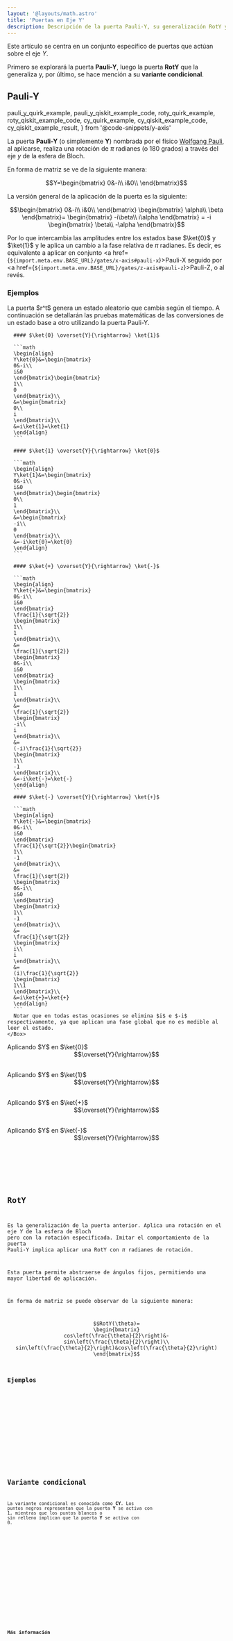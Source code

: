 ```yaml
---
layout: '@layouts/math.astro'
title: 'Puertas en Eje Y'
description: Descripción de la puerta Pauli-Y, su generalización RotY y su variante condicional CY, con ejemplos y aplicaciones.
---
```


Este artículo se centra en un conjunto específico de puertas que actúan sobre el eje $Y$. 

Primero se explorará la puerta **Pauli-Y**, luego la puerta **RotY** que la generaliza y, por último, se hace mención a su **variante condicional**.

## Pauli-Y

  pauli_y_quirk_example,
  pauli_y_qiskit_example_code,
  roty_quirk_example,
  roty_qiskit_example_code,
  cy_quirk_example,
  cy_qiskit_example_code,
  cy_qiskit_example_result,
} from '@code-snippets/y-axis'

La puerta **Pauli-Y** (o simplemente **Y**) nombrada por el físico <a href="https://en.wikipedia.org/wiki/Wolfgang_Pauli" target="_blank">Wolfgang Pauli</a>, al aplicarse, realiza una rotación de $\pi$ radianes (o 180 grados) a través del eje $y$ de la esfera de Bloch.

En forma de matriz se ve de la siguiente manera:

```math
Y=\begin{bmatrix}
0&-i\\
i&0\\
\end{bmatrix}
```

La versión general de la aplicación de la puerta es la siguiente:

```math
\begin{bmatrix}
0&-i\\
i&0\\
\end{bmatrix}
\begin{bmatrix}
\alpha\\
\beta
\end{bmatrix}=
\begin{bmatrix}
-i\beta\\
i\alpha
\end{bmatrix}
=
-i
\begin{bmatrix}
\beta\\
-\alpha
\end{bmatrix}
```

Por lo que intercambia las amplitudes entre los estados base $\ket{0}$ y $\ket{1}$ y le aplica un cambio a la fase relativa de $\pi$ radianes. Es decir, es equivalente a aplicar en conjunto <a href={`${import.meta.env.BASE_URL}/gates/x-axis#pauli-x`}>Pauli-X</a> seguido por <a href={`${import.meta.env.BASE_URL}/gates/z-axis#pauli-z`}>Pauli-Z</a>, o al revés.

### Ejemplos

<Tabs>
  <TabItem label='Quirk'>
    <Box>
        <QuantumCircuit src={pauli_y_quirk_example} />
        La puerta $r^t$ genera un estado aleatorio que cambia según el tiempo.
    </Box>
  </TabItem>
  <TabItem label="Dirac">
    <Box>
      A continuación se detallarán las pruebas matemáticas de las conversiones de un estado base a otro utilizando la puerta Pauli-Y.

      #### $\ket{0} \overset{Y}{\rightarrow} \ket{1}$

      ```math
      \begin{align}
      Y\ket{0}&=\begin{bmatrix}
      0&-i\\
      i&0
      \end{bmatrix}\begin{bmatrix}
      1\\
      0
      \end{bmatrix}\\
      &=\begin{bmatrix}
      0\\
      i
      \end{bmatrix}\\
      &=i\ket{1}=\ket{1}
      \end{align}
      ```

      #### $\ket{1} \overset{Y}{\rightarrow} \ket{0}$

      ```math
      \begin{align}
      Y\ket{1}&=\begin{bmatrix}
      0&-i\\
      i&0
      \end{bmatrix}\begin{bmatrix}
      0\\
      1
      \end{bmatrix}\\
      &=\begin{bmatrix}
      -i\\
      0
      \end{bmatrix}\\
      &=-i\ket{0}=\ket{0}
      \end{align}
      ```

      #### $\ket{+} \overset{Y}{\rightarrow} \ket{-}$

      ```math
      \begin{align}
      Y\ket{+}&=\begin{bmatrix}
      0&-i\\
      i&0
      \end{bmatrix}
      \frac{1}{\sqrt{2}}
      \begin{bmatrix}
      1\\
      1
      \end{bmatrix}\\
      &=
      \frac{1}{\sqrt{2}}
      \begin{bmatrix}
      0&-i\\
      i&0
      \end{bmatrix}
      \begin{bmatrix}
      1\\
      1
      \end{bmatrix}\\
      &=
      \frac{1}{\sqrt{2}}
      \begin{bmatrix}
      -i\\
      i
      \end{bmatrix}\\
      &=
      (-i)\frac{1}{\sqrt{2}}
      \begin{bmatrix}
      1\\
      -1
      \end{bmatrix}\\
      &=-i\ket{-}=\ket{-}
      \end{align}
      ```
      #### $\ket{-} \overset{Y}{\rightarrow} \ket{+}$

      ```math
      \begin{align}
      Y\ket{-}&=\begin{bmatrix}
      0&-i\\
      i&0
      \end{bmatrix}
      \frac{1}{\sqrt{2}}\begin{bmatrix}
      1\\
      -1
      \end{bmatrix}\\
      &=
      \frac{1}{\sqrt{2}}
      \begin{bmatrix}
      0&-i\\
      i&0
      \end{bmatrix}
      \begin{bmatrix}
      1\\
      -1
      \end{bmatrix}\\
      &=
      \frac{1}{\sqrt{2}}
      \begin{bmatrix}
      i\\
      i
      \end{bmatrix}\\
      &=
      (i)\frac{1}{\sqrt{2}}
      \begin{bmatrix}
      1\\1
      \end{bmatrix}\\
      &=i\ket{+}=\ket{+}
      \end{align}
      ```
      Notar que en todas estas ocasiones se elimina $i$ e $-i$ respectivamente, ya que aplican una fase global que no es medible al leer el estado.
    </Box>
  </TabItem>
  <TabItem label='Círculos'>
    <Box>
        Aplicando $Y$ en $\ket{0}$
        <div style="display: flex; justify-content:center; align-items:center; margin-bottom:30px; flex-direction:row">
            <Circle width={'80'} phase={"0"} prob={1} label={"\\ket{0}"}/>
            <Circle width={'80'} phase={"0"} prob={0} label={"\\ket{1}"}/>
            $$\overset{Y}{\rightarrow}$$ 
            <Circle width={'80'} phase={"0"} prob={0} label={"\\ket{0}"}/>
            <Circle width={'80'} phase={"90"} prob={1} label={"\\ket{1}"}/>
        </div>
        Aplicando $Y$ en $\ket{1}$
        <div style="display: flex; justify-content:center; align-items:center; margin-bottom:30px; flex-direction:row">
            <Circle width={'80'} phase={"0"} prob={0} label={"\\ket{0}"}/>
            <Circle width={'80'} phase={"0"} prob={1} label={"\\ket{1}"}/>
            $$\overset{Y}{\rightarrow}$$ 
            <Circle width={'80'} phase={"-90"} prob={1} label={"\\ket{0}"}/>
            <Circle width={'80'} phase={"0"} prob={0} label={"\\ket{1}"}/>
        </div>
        Aplicando $Y$ en $\ket{+}$
        <div style="display: flex; justify-content:center; align-items:center; margin-bottom:30px; flex-direction:row">
            <Circle width={'80'} phase={"0"} prob={0.5} label={"\\ket{0}"}/>
            <Circle width={'80'} phase={"0"} prob={0.5} label={"\\ket{1}"}/>
            $$\overset{Y}{\rightarrow}$$ 
            <Circle width={'80'} phase={"270"} prob={0.5} label={"\\ket{0}"}/>
            <Circle width={'80'} phase={"90"} prob={0.5} label={"\\ket{1}"}/>
        </div>
        Aplicando $Y$ en $\ket{-}$
        <div style="display: flex; justify-content:center; align-items:center; margin-bottom:30px; flex-direction:row">
            <Circle width={'80'} phase={"0"} prob={0.5} label={"\\ket{0}"}/>
            <Circle width={'80'} phase={"180"} prob={0.5} label={"\\ket{1}"}/>
            $$\overset{Y}{\rightarrow}$$ 
            <Circle width={'80'} phase={"90"} prob={0.5} label={"\\ket{0}"}/>
            <Circle width={'80'} phase={"90"} prob={0.5} label={"\\ket{1}"}/>
        </div>
    </Box>
  </TabItem>
  <TabItem label='Qiskit'> 
    <Box>
        <Code
          code={pauli_y_qiskit_example_code}
          lang='py'
        />
    </Box>
  </TabItem>
</Tabs>

## RotY

Es la generalización de la puerta anterior. Aplica una rotación en el eje $Y$ de la esfera de Bloch pero con la rotación especificada. Imitar el comportamiento de la puerta Pauli-Y implica aplicar una RotY con $\pi$ radianes de rotación.

Esta puerta permite abstraerse de ángulos fijos, permitiendo una mayor libertad de aplicación.

En forma de matriz se puede observar de la siguiente manera:

```math
RotY(\theta)=
\begin{bmatrix}
cos\left(\frac{\theta}{2}\right)&- sin\left(\frac{\theta}{2}\right)\\
sin\left(\frac{\theta}{2}\right)&cos\left(\frac{\theta}{2}\right)
\end{bmatrix}
```

### Ejemplos

<Tabs>
  <TabItem label='Quirk'>
    <Box>
      <QuantumCircuit src={roty_quirk_example} />
    </Box>
  </TabItem>
  <TabItem label='Qiskit'>
    <Box>
      <Code code={roty_qiskit_example_code} lang='py' />
    </Box>
  </TabItem>
</Tabs>

## Variante condicional

La variante condicional es conocida como **CY**. Los puntos negros representan que la puerta **Y** se activa con $1$, mientras que los puntos blancos o sin relleno implican que la puerta **Y** se activa con $0$.

<Tabs>
  <TabItem label='Quirk'>
    <Box>
      <QuantumCircuit src={cy_quirk_example} />
    </Box>
  </TabItem>
  <TabItem label='Qiskit'>
    <Box>
      <Tabs>
        <TabItem label='Código'>
          <Code code={cy_qiskit_example_code} lang='py' />
        </TabItem>
        <TabItem label='Resultado'>
          <Code code={cy_qiskit_example_result} lang='text' />
        </TabItem>
      </Tabs>
    </Box>
  </TabItem>
</Tabs>

## Más información

<Recommendations />
<BibItem id="wong" prefix="Capítulo 2.6.3, " rate="r" />
<BibItem id='basicGatesSoar' rate='a' />
<BibItem id='oreilly' rate='o' prefix='Capítulo 2, ' />

